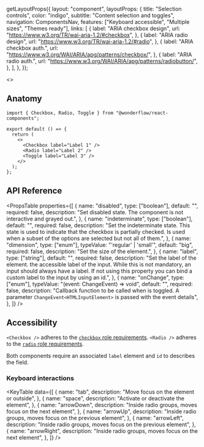 
  getLayoutProps({
    layout: "component",
    layoutProps: {
      title: "Selection controls",
      color: "indigo",
      subtitle: "Content selection and toggles",
      navigation: ComponentsNav,
      features: ["Keyboard accessible", "Multiple sizes", "Themes ready"],
      links: [
        {
          label: "ARIA checkbox design",
          url: "https://www.w3.org/TR/wai-aria-1.2/#checkbox",
        },
        {
          label: "ARIA radio design",
          url: "https://www.w3.org/TR/wai-aria-1.2/#radio",
        },
        {
          label: "ARIA checkbox auth.",
          url: "https://www.w3.org/WAI/ARIA/apg/patterns/checkbox/",
        },
        {
          label: "ARIA radio auth.",
          url: "https://www.w3.org/WAI/ARIA/apg/patterns/radiobutton/",
        },
      ],
    },
  });

<LiveArea direction="row">
  <>
    <Checkbox defaultChecked label="Label 1" />
    <Radio defaultChecked label="Label 2" />
    <Toggle defaultChecked label="Label 3" />
  </>
</LiveArea>

## Anatomy

```tsx lines="1,6-8"
import { Checkbox, Radio, Toggle } from "@wonderflow/react-components";

export default () => {
  return (
    <>
      <Checkbox label="Label 1" />
      <Radio label="Label 2" />
      <Toggle label="Label 3" />
    </>
  );
};
```

## API Reference

<PropsTable
  properties={[
    {
      name: "disabled",
      type: ["boolean"],
      default: "",
      required: false,
      description:
        "Set disabled state. The component is not interactive and grayed out.",
    },
    {
      name: "indeterminate",
      type: ["boolean"],
      default: "",
      required: false,
      description:
        "Set the indeterminate state. This state is used to indicate that the checkbox is partially checked. Is used when a subset of the options are selected but not all of them.",
    },
    {
      name: "dimension",
      type: ["enum"],
      typeValue: "'regular' | 'small'",
      default: "big",
      required: false,
      description: "Set the size of the element.",
    },
    {
      name: "label",
      type: ["string"],
      default: "",
      required: false,
      description:
        "Set the label of the element. the accessible label of the input. While this is not mandatory, an input should always have a label. If not using this property you can bind a custom label to the input by using an id.",
    },
    {
      name: "onChange",
      type: ["enum"],
      typeValue: "(event: ChangeEvent<HTMLInputElement>) => void",
      default: "",
      required: false,
      description:
        "Callback function to be called when is toggled. A parameter `ChangeEvent<HTMLInputElement>` is passed with the event details",
    },
  ]}
/>

## Accessibility

`<Checkbox />` adheres to the [`checkbox` role requirements](https://www.w3.org/TR/wai-aria-1.2/#checkbox).
`<Radio />` adheres to the [`radio` role requirements](https://www.w3.org/TR/wai-aria-1.2/#radio).

Both components require an associated `label` element and `id` to describes the field.

### Keyboard interactions

<KeyTable
  data={[
    {
      name: "tab",
      description: "Move focus on the element or outside",
    },
    {
      name: "space",
      description: "Activate or deactivate the element",
    },
    {
      name: "arrowDown",
      description: "Inside radio groups, moves focus on the next element",
    },
    {
      name: "arrowUp",
      description: "Inside radio groups, moves focus on the previous element",
    },
    {
      name: "arrowLeft",
      description: "Inside radio groups, moves focus on the previous element",
    },
    {
      name: "arrowRight",
      description: "Inside radio groups, moves focus on the next element",
    },
  ]}
/>
